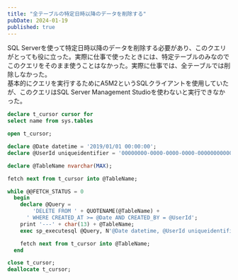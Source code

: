 ```yaml
---
title: "全テーブルの特定日時以降のデータを削除する"
pubDate: 2024-01-19
published: true
---
```


SQL Serverを使って特定日時以降のデータを削除する必要があり、このクエリがとっても役に立った。実際に仕事で使ったときには、特定テーブルのみなのでこのクエリをそのまま使うことはなかった。実際に仕事では、全テーブルでは削除しなかった。  
基本的にクエリを実行するためにA5M2というSQLクライアントを使用していたが、このクエリはSQL Server Management Studioを使わないと実行できなかった。

```sql
declare t_cursor cursor for
select name from sys.tables

open t_cursor;

declare @Date datetime = '2019/01/01 00:00:00';
declare @UserId uniqueidentifier = '00000000-0000-0000-0000-000000000000';

declare @TableName nvarchar(MAX);

fetch next from t_cursor into @TableName;

while @@FETCH_STATUS = 0
  begin
    declare @Query =
    	'DELETE FROM ' + QUOTENAME(@TableName) +
      ' WHERE CREATED_AT >= @Date AND CREATED_BY = @UserId';
    print '---' + char(13) + @TableName;
    exec sp_executesql @Query, N'@Date datetime, @UserId uniqueidentifier', @Date, @UserId;

    fetch next from t_cursor into @TableName;
  end

close t_cursor;
deallocate t_cursor;

```
